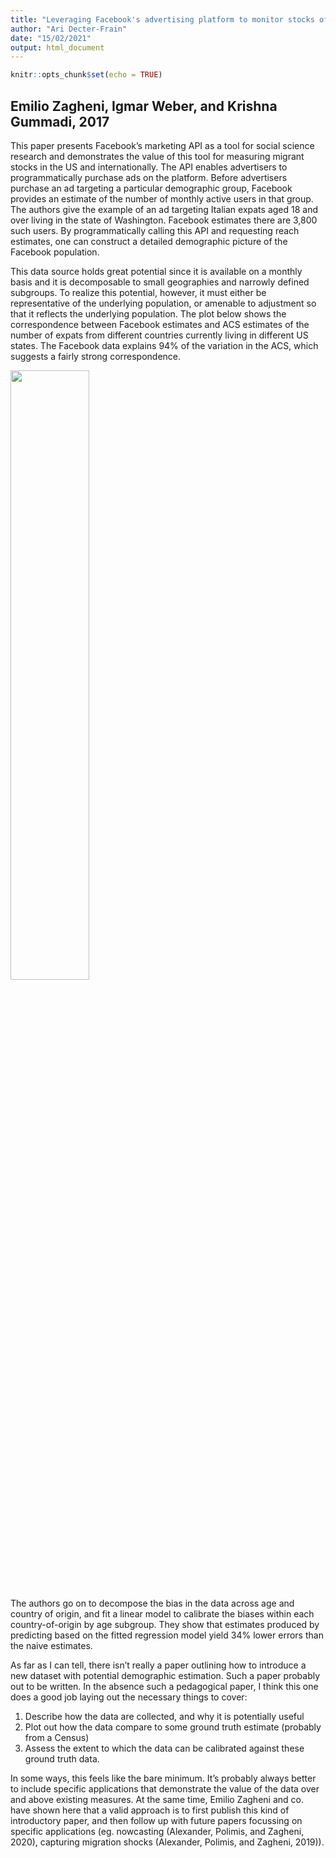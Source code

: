```yaml
---
title: "Leveraging Facebook's advertising platform to monitor stocks of migrants"
author: "Ari Decter-Frain"
date: "15/02/2021"
output: html_document
---
```


```r
knitr::opts_chunk$set(echo = TRUE)
```

## Emilio Zagheni, Igmar Weber, and Krishna Gummadi, 2017

This paper presents Facebook's marketing API as a tool for social science research and demonstrates the value of this tool for measuring migrant stocks in the US and internationally. The API enables advertisers to programmatically purchase ads on the platform. Before advertisers purchase an ad targeting a particular demographic group, Facebook provides an estimate of the number of monthly active users in that group. The authors give the example of an ad targeting Italian expats aged 18 and over living in the state of Washington. Facebook estimates there are 3,800 such users. By programmatically calling this API and requesting reach estimates, one can construct a detailed demographic picture of the Facebook population. 

This data source holds great potential since it is available on a monthly basis and it is decomposable to small geographies and narrowly defined subgroups. To realize this potential, however, it must either be representative of the underlying population, or amenable to adjustment so that it reflects the underlying population. The plot below shows the correspondence between Facebook estimates and ACS estimates of the number of expats from different countries currently living in different US states. The Facebook data explains 94% of the variation in the ACS, which suggests a fairly strong correspondence.

![](/misc_img/zagheni_weber_gummadi_2017_corrplot.png){width=50%}

The authors go on to decompose the bias in the data across age and country of origin, and fit a linear model to calibrate the biases within each country-of-origin by age subgroup. They show that estimates produced by predicting based on the fitted regression model yield 34% lower errors than the naive estimates.

As far as I can tell, there isn't really a paper outlining how to introduce a new dataset with potential demographic estimation. Such a paper probably out to be written. In the absence such a pedagogical paper, I think this one does a good job laying out the necessary things to cover: 

1. Describe how the data are collected, and why it is potentially useful
2. Plot out how the data compare to some ground truth estimate (probably from a Census)
3. Assess the extent to which the data can be calibrated against these ground truth data.

In some ways, this feels like the bare minimum. It's probably always better to include specific applications that demonstrate the value of the data over and above existing measures. At the same time, Emilio Zagheni and co. have shown here that a valid approach is to first publish this kind of introductory paper, and then follow up with future papers focussing on specific applications (eg. nowcasting (Alexander, Polimis, and Zagheni, 2020), capturing migration shocks (Alexander, Polimis, and Zagheni, 2019)).


